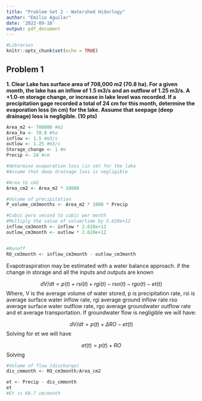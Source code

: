 ```yaml
---
title: "Problem Set 2 - Watershed Hidorlogy"
author: "Emilio Aguilar"
date: '2022-09-18'
output: pdf_document
---
```


```r
#Libraries
knitr::opts_chunk$set(echo = TRUE)
```

## Problem 1

**1. Clear Lake has surface area of 708,000 m2 (70.8 ha).  For a given month, the lake has an inflow of 1.5 m3/s and an outflow of 1.25 m3/s.  A +1.0-m storage change, or increase in lake level was recorded.  If a precipitation gage recorded a total of 24 cm for this month, determine the evaporation loss (in cm) for the lake.  Assume that seepage (deep drainage) loss is negligible.  (10 pts)**

```r
Area_m2 <- 708000 #m2
Area_ha <- 70.8 #ha
inflow <- 1.5 #m3/s
outlow <- 1.25 #m3/s
Storage_change <- 1 #m
Precip <- 24 #cm

#determine evaporation loss (in cm) for the lake
#Assume that deep drainage loss is negligible 

#Area to cm2
Area_cm2 <- Area_m2 * 10000

#Volume of precipitation
P_volume_cm3months <- Area_m2 * 1000 * Precip

#Cubic pero second to cubic per month
#Multiply the value of volum/time by 2.628e+12
inflow_cm3month <- inflow * 2.628e+12
outlow_cm3month <- outlow * 2.628e+12


#Runoff
RO_cm3month <- inflow_cm3month - outlow_cm3month

```

Evapotraspiration may be estimated with a water balance approach. if the change in storage and all the inputs and outputs are known 

$$ dV/dt = p(t) + rsi(t) + rgi(t) - rso(t) - rgo(t) - et(t)$$
Where, V is the average volume of water stored, p is precipitation rate, rsi is average surface water inflow rate, rgi average ground inflow rate rso average surface water outflow rate, rgo average groundwater outflow rate and et average transportation. If groundwater flow is negligible we will have:

$$ dV/dt = p(t) + ΔRO- et(t) $$
Solving for et we will have

$$ et(t) = p(t) + RO $$
Solving 
```r

#Volume of flow (discharge) 
dis_cmmonth <- RO_cm3month/Area_cm2

et <- Precip - dis_cmmonth 
et 
#Et is 68.7 cm/month
```

